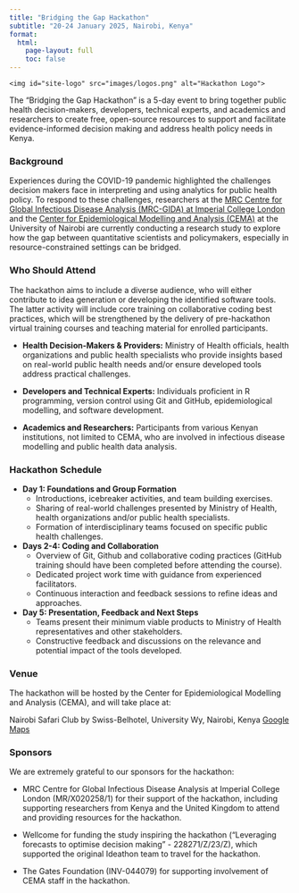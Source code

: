 ```yaml
---
title: "Bridging the Gap Hackathon"
subtitle: "20-24 January 2025, Nairobi, Kenya"
format:
  html:
    page-layout: full
    toc: false
---
```


:::{.content-visible}
<div id="site-header">
  <div id="site-logo-container">
    <img id="site-logo" src="images/logos.png" alt="Hackathon Logo">
  </div>
</div>
:::


The "Bridging the Gap Hackathon" is a 5-day event to bring together public health decision-makers, developers, technical experts, and academics and researchers to create free, open-source resources to support and facilitate evidence-informed decision making and address health policy needs in Kenya. 

### Background

Experiences during the COVID-19 pandemic highlighted the challenges decision makers face in interpreting and using analytics for public health policy. To respond to these challenges, researchers at the [MRC Centre for Global Infectious Disease Analysis (MRC-GIDA) at Imperial College London](https://www.imperial.ac.uk/mrc-global-infectious-disease-analysis/) and the [Center for Epidemiological Modelling and Analysis (CEMA)](https://cema-africa.uonbi.ac.ke/) at the University of Nairobi are currently conducting a research study to explore how the gap between quantitative scientists and policymakers, especially in resource-constrained settings can be bridged. 

### Who Should Attend

The hackathon aims to include a diverse audience, who will either contribute to idea generation or developing the identified software tools. The latter activity will include core training on collaborative coding best practices, which will be strengthened by the delivery of pre-hackathon virtual training courses and teaching material for enrolled participants.

- **Health Decision-Makers & Providers:** Ministry of Health officials, health organizations and public health specialists who provide insights based on real-world public health needs and/or ensure developed tools address practical challenges.

- **Developers and Technical Experts:** Individuals proficient in R programming, version control using Git and GitHub, epidemiological modelling, and software development.

- **Academics and Researchers:** Participants from various Kenyan institutions, not limited to CEMA, who are involved in infectious disease modelling and public health data analysis.

### Hackathon Schedule

- **Day 1: Foundations and Group Formation**
  - Introductions, icebreaker activities, and team building exercises.
  - Sharing of real-world challenges presented by Ministry of Health, health organizations and/or public health specialists.
  - Formation of interdisciplinary teams focused on specific public health challenges.
  
- **Days 2-4: Coding and Collaboration**
  - Overview of Git, Github and collaborative coding practices (GitHub training should have been completed before attending the course).
  - Dedicated project work time with guidance from experienced facilitators.
  - Continuous interaction and feedback sessions to refine ideas and approaches.
  
- **Day 5: Presentation, Feedback and Next Steps**
  - Teams present their minimum viable products to Ministry of Health representatives and other stakeholders.
  - Constructive feedback and discussions on the relevance and potential impact of the tools developed.
  
### Venue

The hackathon will be hosted by the Center for Epidemiological Modelling and Analysis (CEMA), and will take place at:

Nairobi Safari Club by Swiss-Belhotel, University Wy, Nairobi, Kenya
[Google Maps](https://maps.app.goo.gl/nnbjmZAPkvvUXsog7)

### Sponsors

We are extremely grateful to our sponsors for the hackathon:

- MRC Centre for Global Infectious Disease Analysis at Imperial College London (MR/X020258/1) for their support of the hackathon, including supporting researchers from Kenya and the United Kingdom to attend and providing resources for the hackathon.

- Wellcome for funding the study inspiring the hackathon ("Leveraging forecasts to optimise decision making" - 228271/Z/23/Z), which supported the original Ideathon team to travel for the hackathon.

- The Gates Foundation (INV-044079) for supporting involvement of CEMA staff in the hackathon.

